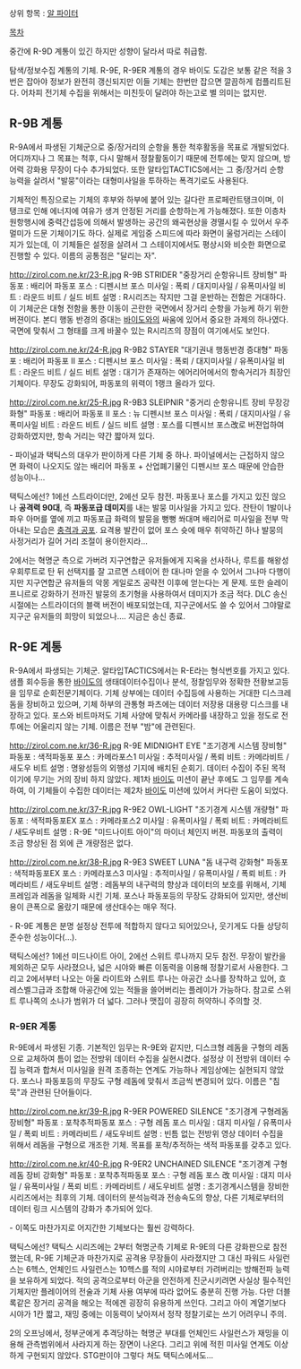상위 항목 : [[알 파이터]]

[[목차]]

중간에 R-9D 계통이 있긴 하지만 성향이 달라서 따로 취급함.

탐색/정보수집 계통의 기체. R-9E, R-9ER 계통의 경우 바이도 도감은 보통 같은 적을 3번은 잡아야 정보가 완전히 갱신되지만 이들 기체는 한번만 잡으면 깔끔하게 컴플리트된다. 어차피 전기체 수집을 위해서는 미친듯이 달려야 하는고로 별 의미는 없지만.


== R-9B 계통 ==
R-9A에서 파생된 기체군으로 중/장거리의 순항을 통한 척후활동을 목표로 개발되었다. 어디까지나 그 목표는 척후, 다시 말해서 정찰활동이기 때문에 전투에는 맞지 않으며, 방어력 강화용 무장이 다수 추가되었다. 또한 알타입TACTICS에서는 그 중/장거리 순항 능력을 살려서 "발뭉"이라는 대형미사일을 투하하는 폭격기로도 사용된다. 

기체적인 특징으로는 기체의 후부와 하부에 붙어 있는 길다란 프로페란트탱크이며, 이 탱크로 인해 에너지에 여유가 생겨 안정된 거리를 순항하는게 가능해졌다. 또한 이층차원항행시에 중력간섭등에 의해서 발생하는 공간의 왜곡현상을 경멸시킬 수 있어서 우주멀미가 드문 기체이기도 하다. 실제로 게임중 스피드에 따라 화면이 울렁거리는 스테이지가 있는데, 이 기체들은 설정을 살려서 그 스테이지에서도 평상시와 비슷한 화면으로 진행할 수 있다. 이름의 공통점은 "달리는 자".

http://zirol.com.ne.kr/23-R.jpg
R-9B STRIDER
"중장거리 순항유니트 장비형"
파동포 : 배리어 파동포
포스 : 디펜시브 포스
미사일 : 폭뢰 / 대지미사일 / 유폭미사일
비트 : 라운드 비트 / 실드 비트
설명 : R시리즈는 작지만 그걸 운반하는 전함은 거대하다.
이 기체군은 대형 전함을 통한 이동이 곤란한 국면에서 장거리 순항을 가능케 하기 위한 버젼이다. 본디 행동 반경의 증대는 [[바이도]]와의 싸움에 있어서 중요한 과제의 하나였다. 국면에 맞춰서 그 형태를 크게 바꿀수 있는 R시리즈의 장점이 여기에서도 보인다.

http://zirol.com.ne.kr/24-R.jpg
R-9B2 STAYER
"대기권내 행동반경 증대형"
파동포 : 배리어 파동포 II
포스 : 디펜시브 포스
미사일 : 폭뢰 / 대지미사일 / 유폭미사일
비트 : 라운드 비트 / 실드 비트
설명 : 대기가 존재하는 에어리어에서의 항속거리가 최장인 기체이다. 
무장도 강화되어, 파동포의 위력이 1랭크 올라가 있다.

http://zirol.com.ne.kr/25-R.jpg
R-9B3 SLEIPNIR
"중거리 순항유니트 장비 무장강화형"
파동포 : 배리어 파동포 II
포스 : 뉴 디펜시브 포스
미사일 : 폭뢰 / 대지미사일 / 유폭미사일
비트 : 라운드 비트 / 실드 비트
설명 : 포스를 디펜시브 포스改로 버젼업하여 강화하였지만, 항속 거리는 약간 짧아져 있다.

- 파이널과 택틱스의 대우가 판이하게 다른 기체 중 하나. 파이널에서는 근접하지 않으면 화력이 나오지도 않는 배리어 파동포 + 산업폐기물인 디펜시브 포스 때문에 안습한 성능이나...

택틱스에선?
1에선 스트라이더만, 2에선 모두 참전. 파동포나 포스를 가지고 있진 않으나 '''공격력 90대''', 즉 '''파동포급 데미지'''를 내는 발뭉 미사일을 가지고 있다. 잔탄이 1발이나 파우 아머를 옆에 끼고 파동포급 화력의 발뭉을 뻥뻥 쏴대며 배리어로 미사일을 전부 막아내는 모습은 [[충격과 공포]]. 요격용 발칸이 없어 포스 슛에 매우 취약하긴 하나 발뭉의 사정거리가 길어 거리 조절이 용이한지라...

2에서는 혁명군 측으로 가버려 지구연합군 유저들에게 지옥을 선사하나, 루트를 해왕성 우회루트로 탄 뒤 선택지를 잘 고르면 스테이어 한 대나마 얻을 수 있어서 그나마 다행이지만 지구연합군 유저들의 악몽 게일로즈 공략전 이후에 얻는다는 게 문제. 또한 슬레이프니르로 강화하기 전까진 발뭉의 초기형을 사용하여서 데미지가 조금 적다. DLC 송신 시절에는 스트라이더의 블랙 버전이 배포되었는데, 지구군에서도 쓸 수 있어서 그야말로 지구군 유저들의 희망이 되었으나.... 지금은 송신 종료.

== R-9E 계통 ==
R-9A에서 파생되는 기체군. 알타입TACTICS에서는 R-E라는 형식번호를 가지고 있다. 샘플 회수등을 통한 [[바이도]]의 생태데이터수집이나 분석, 정찰임무와 정확한 전황보고등을 임무로 순회전문기체이다. 기체 상부에는 데이터 수집등에 사용하는 거대한 디스크레돔을 장비하고 있으며, 기체 하부의 관통형 파츠에는 데이터 저장용 대용량 디스크를 내장하고 있다. 포스와 비트마저도 기체 사양에 맞춰서 카메라를 내장하고 있을 정도로 전투에는 어울리지 않는 기체. 이름은 전부 "밤"에 관련된다. 

http://zirol.com.ne.kr/36-R.jpg
R-9E MIDNIGHT EYE
"조기경계 시스템 장비형"
파동포 : 색적파동포
포스 : 카메라포스1
미사일 : 추적미사일 / 폭뢰
비트 : 카메라비트 / 새도우 비트 
설명 : 명왕성등의 외행성 기지에 배치된 순회기. 
데이터 수집이 주된 목적이기에 무기는 거의 장비 하지 않았다. 제1차 [[바이도]] 미션이 끝난 후에도 그 임무를 계속하여, 이 기체들이 수집한 데이터는 제2차 [[바이도]] 미션에 있어서 커다란 도움이 되었다.

http://zirol.com.ne.kr/37-R.jpg
R-9E2 OWL-LIGHT
"조기경계 시스템 개량형"
파동포 : 색적파동포EX
포스 : 카메라포스2
미사일 : 유폭미사일 / 폭뢰
비트 : 카메라비트 / 새도우비트 
설명 : R-9E "미드나이트 아이"의 마이너 체인지 버젼. 파동포의 출력이 조금 향상된 점 외에 큰 개량점은 없다.

http://zirol.com.ne.kr/38-R.jpg
R-9E3 SWEET LUNA
"돔 내구력 강화형"
파동포 : 색적파동포EX
포스 : 카메라포스3
미사일 : 추적미사일 / 유폭미사일 / 폭뢰
비트 : 카메라비트 / 새도우비트 
설명 : 레돔부의 내구력의 향상과 데이터의 보호를 위해서, 기체 프레임과 레돔을 일체화 시킨 기체. 포스나 파동포등의 무장도 강화되어 있지만, 생산비용이 큰폭으로 올랐기 때문에 생산대수는 매우 적다.

- R-9E 계통은 분명 설정상 전투에 적합하지 않다고 되어있으나, 웃기게도 다들 상당히 준수한 성능이다(...).

택틱스에선?
1에선 미드나이트 아이, 2에선 스위트 루나까지 모두 참전. 무장이 발칸을 제외하곤 모두 사라졌으나, 넓은 시야와 빠른 이동력을 이용해 정찰기로서 사용한다. 그리고 2에서부터 나오는 아울 라이트와 스위트 루나는 아공간 소나를 장착하고 있어, 흐레스벨그급과 조합해 아공간에 있는 적들을 쓸어버리는 플레이가 가능하다. 참고로 스위트 루나쪽의 소나가 범위가 더 넓다. 그러나 맷집이 굉장히 허약하니 주의할 것.

=== R-9ER 계통 ===
R-9E에서 파생된 기종. 기본적인 임무는 R-9E와 같지만, 디스크형 레돔을 구형의 레돔으로 교체하여 틈이 없는 전방위 데이터 수집을 실현시켰다. 설정상 이 전방위 데이터 수집 능력과 합쳐서 미사일을 원격 조종하는 연계도 가능하나 게임상에는 실현되지 않았다. 포스나 파동포등의 무장도 구형 레돔에 맞춰서 조금씩 변경되어 있다. 이름은 "침묵"과 관련된 단어들이다.

http://zirol.com.ne.kr/39-R.jpg
R-9ER POWERED SILENCE 
"조기경계 구형레돔 장비형"
파동포 : 포착추적파동포
포스 : 구형 레돔 포스
미사일 : 대지 미사일 / 유폭미사일 / 폭뢰
비트 : 카메라비트 / 새도우비트 
설명 : 빈틈 없는 전방위 영상 데이터 수집을 위해서 레돔을 구형으로 개조한 기체. 
목표를 포착/추적하는 색적 파동포를 갖추고 있다.

http://zirol.com.ne.kr/40-R.jpg
R-9ER2 UNCHAINED SILENCE
"조기경계 구형레돔 장비 강화형"
파동포 : 포착추적파동포
포스 : 구형 레돔 포스 改
미사일 : 대지 미사일 / 유폭미사일 / 폭뢰
비트 : 카메라비트 / 새도우비트 
설명 : 초기경계시스템을 장비한 시리즈에서는 최후의 기체.
데이터의 분석능력과 전송속도의 향상, 다른 기체로부터의 데이터 링크 시스템의 강화가 추가되어 있다.

- 이쪽도 마찬가지로 어지간한 기체보다는 훨씬 강력하다.

택틱스에선?
택틱스 시리즈에는 2부터 혁명군측 기체로 R-9E의 다른 강화판으로 참전했는데, R-9E 기체군과 마찬가지로 공격용 무장들이 사라졌지만 그 대신 파워드 사일런스는 6헥스, 언체인드 사일런스는 10헥스를 적의 시야로부터 가려버리는 방해전파 능력을 보유하게 되었다. 적의 공격으로부터 아군을 안전하게 진군시키려면 사실상 필수적인 기체지만 플레이어의 전술과 기체 사용 여부에 따라 없어도 충분히 진행 가능. 다만 더블록같은 장거리 공격을 해오는 적에겐 굉장히 유용하게 쓰인다. 그리고 아이 계열기보다 시야가 1칸 짧고, 재밍 중에는 이동력이 낮아져서 정작 정찰기로는 쓰기 어려우니 주의.

2의 오프닝에서, 정부군에게 추격당하는 혁명군 부대를 언체인드 사일런스가 재밍을 이용해 관측범위에서 사라지게 하는 장면이 나온다. 그리고 위에 적힌 미사일 연계도 이상하게 구현되지 않았다. STG판이야 그렇다 쳐도 택틱스에서도...
